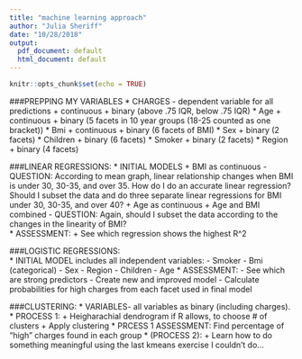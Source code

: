 ```yaml
---
title: "machine learning approach"
author: "Julia Sheriff"
date: "10/28/2018"
output:
  pdf_document: default
  html_document: default
---
```


```r
knitr::opts_chunk$set(echo = TRUE)
```

###PREPPING MY VARIABLES
* CHARGES - dependent variable for all predictions
    + continuous
    + binary (above .75 IQR, below .75 IQR)
* Age
    + continuous
    + binary (5 facets in 10 year groups (18-25 counted as one bracket))
* Bmi 
    + continuous
    + binary (6 facets of BMI)
* Sex 
    + binary (2 facets)
* Children 
    + binary (6 facets)
* Smoker 
    + binary (2 facets)
* Region 
    + binary (4 facets)
    
###LINEAR REGRESSIONS:
* INITIAL MODELS
    + BMI as continuous
      - QUESTION: According to mean graph, linear relationship changes when BMI is under 30, 30-35, and over 35. How do I do an accurate linear regression? Should I subset the data and do three separate linear regressions for BMI under 30, 30-35, and over 40? 
    + Age as continuous
    + Age and BMI combined
      - QUESTION: Again, should I subset the data according to the changes in the linearity of BMI?    
* ASSESSMENT: 
    + See which regression shows the highest R^2 

###LOGISTIC REGRESSIONS:   
* INITIAL MODEL includes all independent variables:
    - Smoker
    - Bmi (categorical)
    - Sex
    - Region
    - Children
    - Age
* ASSESSMENT: 
    - See which are strong predictors
    - Create new and improved model 
    - Calculate probabilities for high charges from each facet used in final model
    
###CLUSTERING:
* VARIABLES- all variables as binary (including charges). 
* PROCESS 1: 
    + Heigharachial dendrogram if R allows, to choose # of clusters
    + Apply clustering
* PRCESS 1 ASSESSMENT: Find percentage of "high" charges found in each group 
* (PROCESS 2): 
    + Learn how to do something meaningful using the last kmeans exercise I couldn't do...